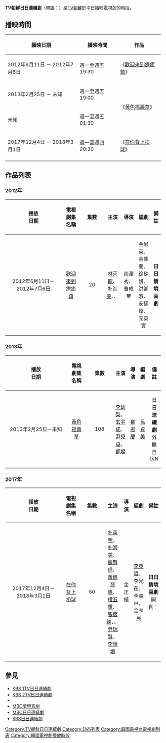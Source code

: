 {{unreferenced|time=2013-12-28T14:06:54+00:00}}
'''TV朝鮮日日連續劇'''（韓語：{{lang|ko|TV조선 일일연속극/TV朝鮮 日日連續劇}}）是[[TV朝鮮|TV朝鮮]]於平日播映電視劇的時段。

== 播映時間 ==
{| class="wikitable"
|-
! 播映日期 !! 播映時間 !! 作品
|-
| 2012年6月11日 － 2012年7月6日 || 週一至週五 19:30 || 《[[歡迎來到療癒鎮|歡迎來到療癒鎮]]》
|-
| 2013年2月25日 － 未知 || 週一至週五 19:00 || rowspan=2|《[[黃色復仇草|黃色福壽草]]》
|-
| 未知 || 週一至週五 01:30
|-
| 2017年12月4日 － 2018年3月1日 || 週一至週四 20:20 || 《[[在你背上扣球|在你背上扣球]]》
|-
|}

== 作品列表 ==
===2012年===
{| border="1" cellpadding="4" cellspacing="0" style="margin: 1em 1em 1em 0; background: #F9F9F9; border: 1px #AAA solid; border-collapse: collapse; font-size: 95%;"
! align=center width=6% bgcolor="silver"| 播放<br/>日期
! align=center width=17% bgcolor="silver"| 電視劇集名稱
! align=center width=5% bgcolor="silver"| 集數
! align=center width=24% bgcolor="silver"| 主演
! align=center width=9% bgcolor="silver"| 導演
! align=center width=7% bgcolor="silver"| 編劇
! align=center width=15% bgcolor="silver"| 備註
|-
|2012年6月11日－2012年7月6日<br />||[[歡迎來到療癒鎮|歡迎來到療癒鎮]]<br />{{lang|ko|웰컴 투 힐링타운}}||20||[[林河龍|林河龍]]、[[朴海美|朴海美]]、{{lk|李勝鉉 (演員)|이승현 (배우)|李勝鉉}}、{{lk|宋大寬|송대관}}||南澤秀、曹成帝||金恩英、金熙蘭、徐珠妍、洪卿淑、安錫燦、元英實||'''日日情境喜劇'''
|}

===2013年===
{| border="1" cellpadding="4" cellspacing="0" style="margin: 1em 1em 1em 0; background: #F9F9F9; border: 1px #AAA solid; border-collapse: collapse; font-size: 95%;"
! align=center width=6% bgcolor="silver"| 播放<br/>日期
! align=center width=17% bgcolor="silver"| 電視劇集名稱
! align=center width=5% bgcolor="silver"| 集數
! align=center width=24% bgcolor="silver"| 主演
! align=center width=9% bgcolor="silver"| 導演
! align=center width=7% bgcolor="silver"| 編劇
! align=center width=15% bgcolor="silver"| 備註
|-
|2013年2月25日－未知<br />||[[黃色復仇草|黃色福壽草]]<br />{{lang|ko|노란복수초/노란福壽草}}||108||[[李幼梨|李幼梨]]、[[玄宇成|玄宇成]]、[[尹兒貞|尹兒貞]]、[[鄭燦|鄭燦]]||[[崔恩慶|崔恩慶]]||[[呂貞美|呂貞美]]||'''日日連續劇'''<br />外購自[[tvN|tvN]]
|}

===2017年===
{| border="1" cellpadding="4" cellspacing="0" style="margin: 1em 1em 1em 0; background: #F9F9F9; border: 1px #AAA solid; border-collapse: collapse; font-size: 95%;"
! align=center width=6% bgcolor="silver"| 播放<br/>日期
! align=center width=17% bgcolor="silver"| 電視劇集名稱
! align=center width=5% bgcolor="silver"| 集數
! align=center width=24% bgcolor="silver"| 主演
! align=center width=9% bgcolor="silver"| 導演
! align=center width=7% bgcolor="silver"| 編劇
! align=center width=15% bgcolor="silver"| 備註
|-
|2017年12月4日－2018年3月1日<br />||[[在你背上扣球|在你背上扣球]]<br />{{lang|ko|너의 등짝에 스매싱}}||50||[[朴英奎|朴英奎]]、[[朴海美|朴海美]]、[[嚴賢璟|嚴賢璟]]、[[黃雨瑟惠|黃雨瑟惠]]、[[權五重|權五重]]、[[張度練|張度練]]、{{le|朱利安·昆塔特|Julian Quintart|朱利安}}、[[尹瑞賢|尹瑞賢]]、[[李現填|李現填]]||金正植||[[李英哲|李英哲]]、李光在、李美林、金亨民||'''日日情境喜劇'''<br />開創：{{lk|金炳旭 (導演)|김병욱 (연출가)|金炳旭}}
|}

== 參見 ==
*[[KBS_1TV日日連續劇|KBS 1TV日日連續劇]]
*[[KBS_2TV日日連續劇|KBS 2TV日日連續劇]]
*{{lk|KBS情境喜劇|한국방송공사 시트콤}}
*[[MBC情境喜劇|MBC情境喜劇]]
*[[MBC日日連續劇|MBC日日連續劇]]
*[[SBS日日連續劇|SBS日日連續劇]]

{{TV朝鮮晚間日日劇}}
[[Category:TV朝鮮日日連續劇|Category:TV朝鮮日日連續劇]]
[[Category:动态列表|Category:动态列表]]
[[Category:韓國電視台電視劇列表|Category:韓國電視台電視劇列表]]
[[Category:韓國電視劇播放時段|Category:韓國電視劇播放時段]]